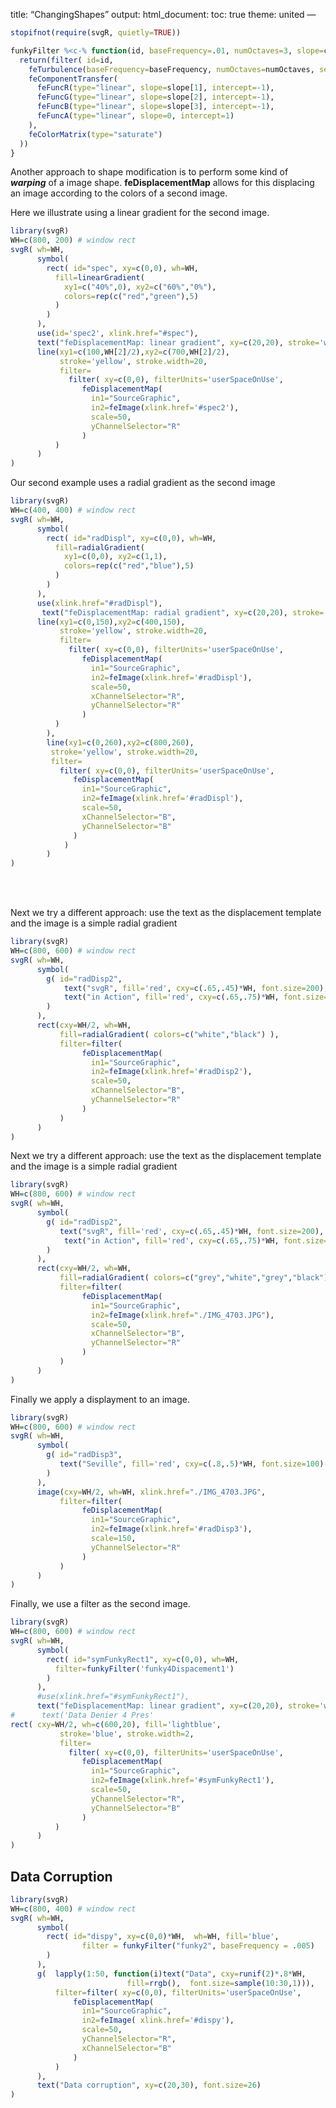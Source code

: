 title: "ChangingShapes"
output:
  html_document:
    toc: true
    theme: united
---


```r
stopifnot(require(svgR, quietly=TRUE))
```

```r
funkyFilter %<c-% function(id, baseFrequency=.01, numOctaves=3, slope=c(4,4,4), seed=100){
  return(filter( id=id, 
    feTurbulence(baseFrequency=baseFrequency, numOctaves=numOctaves, seed=100),
    feComponentTransfer(
      feFuncR(type="linear", slope=slope[1], intercept=-1),
      feFuncG(type="linear", slope=slope[2], intercept=-1),
      feFuncB(type="linear", slope=slope[3], intercept=-1),
      feFuncA(type="linear", slope=0, intercept=1)
    ),
    feColorMatrix(type="saturate") 
  ))
} 
```

Another approach to shape modification is to perform some
kind of ***warping*** of a image shape. **feDisplacementMap** allows for this displacing an image according to the colors of a second image. 


Here we illustrate using a linear gradient for the second image.
```r
library(svgR)
WH=c(800, 200) # window rect
svgR( wh=WH, 
      symbol(
        rect( id="spec", xy=c(0,0), wh=WH, 
          fill=linearGradient( 
            xy1=c("40%",0), xy2=c("60%","0%"),
            colors=rep(c("red","green"),5) 
          )
        )
      ),
      use(id='spec2', xlink.href="#spec"),
      text("feDisplacementMap: linear gradient", xy=c(20,20), stroke='white', fill='white', font.size=20),
      line(xy1=c(100,WH[2]/2),xy2=c(700,WH[2]/2), 
           stroke='yellow', stroke.width=20,
           filter=
             filter( xy=c(0,0), filterUnits='userSpaceOnUse',
                feDisplacementMap(
                  in1="SourceGraphic",
                  in2=feImage(xlink.href='#spec2'),
                  scale=50,
                  yChannelSelector="R"
                )
          )
      )
)
```

Our second example uses a radial gradient as the second image

```r
library(svgR)
WH=c(400, 400) # window rect
svgR( wh=WH, 
      symbol(
        rect( id="radDispl", xy=c(0,0), wh=WH, 
          fill=radialGradient( 
            xy1=c(0,0), xy2=c(1,1), 
            colors=rep(c("red","blue"),5) 
          )
        )
      ),
      use(xlink.href="#radDispl"),
       text("feDisplacementMap: radial gradient", xy=c(20,20), stroke='white', fill='white', font.size=20),
      line(xy1=c(0,150),xy2=c(400,150), 
           stroke='yellow', stroke.width=20,
           filter=
             filter( xy=c(0,0), filterUnits='userSpaceOnUse',
                feDisplacementMap(
                  in1="SourceGraphic",
                  in2=feImage(xlink.href='#radDispl'),
                  scale=50,
                  xChannelSelector="R",
                  yChannelSelector="R"
                )
          )
        ),
        line(xy1=c(0,260),xy2=c(800,260), 
         stroke='yellow', stroke.width=20,
         filter=
           filter( xy=c(0,0), filterUnits='userSpaceOnUse',
              feDisplacementMap(
                in1="SourceGraphic",
                in2=feImage(xlink.href='#radDispl'),
                scale=50,
                xChannelSelector="B",
                yChannelSelector="B"
              )
            )
        )
)
```
<br><br>






Next we try a different approach: use the text as the displacement template and the image is a simple radial gradient
```r
library(svgR)
WH=c(800, 600) # window rect
svgR( wh=WH, 
      symbol(
        g( id="radDisp2",  
            text("svgR", fill='red', cxy=c(.65,.45)*WH, font.size=200),
            text("in Action", fill='red', cxy=c(.65,.75)*WH, font.size=100)
        )
      ),
      rect(cxy=WH/2, wh=WH, 
           fill=radialGradient( colors=c("white","black") ),
           filter=filter(
                feDisplacementMap(
                  in1="SourceGraphic",
                  in2=feImage(xlink.href='#radDisp2'),
                  scale=50,
                  xChannelSelector="B",
                  yChannelSelector="R"
                )
           )
      )
)
```


Next we try a different approach: use the text as the displacement template and the image is a simple radial gradient
```r
library(svgR)
WH=c(800, 600) # window rect
svgR( wh=WH, 
      symbol(
        g( id="radDisp2",  
           text("svgR", fill='red', cxy=c(.65,.45)*WH, font.size=200),
            text("in Action", fill='red', cxy=c(.65,.75)*WH, font.size=100)
        )
      ),
      rect(cxy=WH/2, wh=WH, 
           fill=radialGradient( colors=c("grey","white","grey","black") ),
           filter=filter(
                feDisplacementMap(
                  in1="SourceGraphic",
                  in2=feImage(xlink.href="./IMG_4703.JPG"),
                  scale=50,
                  xChannelSelector="B",
                  yChannelSelector="R"
                )
           )
      )
)
```

Finally we apply a displayment to an image.
```r
library(svgR)
WH=c(800, 600) # window rect
svgR( wh=WH, 
      symbol(
        g( id="radDisp3",  
           text("Seville", fill='red', cxy=c(.8,.5)*WH, font.size=100)
        )
      ),
      image(cxy=WH/2, wh=WH, xlink.href="./IMG_4703.JPG",
           filter=filter(
                feDisplacementMap(
                  in1="SourceGraphic",
                  in2=feImage(xlink.href='#radDisp3'),
                  scale=150,
                  yChannelSelector="R"
                )
           )
      )
)
```



Finally, we use a filter as the second image.
```r
library(svgR)
WH=c(800, 600) # window rect
svgR( wh=WH, 
      symbol(
        rect( id="symFunkyRect1", xy=c(0,0), wh=WH, 
          filter=funkyFilter('funky4Dispacement1')
        )
      ),
      #use(xlink.href="#symFunkyRect1"),
      text("feDisplacementMap: linear gradient", xy=c(20,20), stroke='white', fill='white', font.size=20),
#      text('Data Denier 4 Pres'
rect( cxy=WH/2, wh=c(600,20), fill='lightblue', 
           stroke='blue', stroke.width=2,
           filter=
             filter( xy=c(0,0), filterUnits='userSpaceOnUse',
                feDisplacementMap(
                  in1="SourceGraphic",
                  in2=feImage(xlink.href='#symFunkyRect1'),
                  scale=50,
                  yChannelSelector="R",
                  yChannelSelector="B"
                )
          )
      )
)
```

## Data Corruption

```r
library(svgR)
WH=c(800, 400) # window rect
svgR( wh=WH, 
      symbol( 
        rect( id="dispy", xy=c(0,0)*WH,  wh=WH, fill='blue',
                filter = funkyFilter("funky2", baseFrequency = .005)
        )
      ),
      g(  lapply(1:50, function(i)text("Data", cxy=runif(2)*.8*WH, 
                          fill=rrgb(),  font.size=sample(10:30,1))),
          filter=filter( xy=c(0,0), filterUnits='userSpaceOnUse',
              feDisplacementMap(
                in1="SourceGraphic",
                in2=feImage( xlink.href='#dispy'),
                scale=50,
                yChannelSelector="R",
                xChannelSelector="B"
              )
          )
      ),
      text("Data corruption", xy=c(20,30), font.size=26)
)
```
